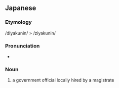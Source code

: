 ==Japanese==
{{ja-kanjitab|じ|やく|にん|yomi=on}}

===Etymology===
/diyakunin/ > /ziyakunin/

===Pronunciation===
* {{IPA|[dʑijakunin]|lang=ja}}

===Noun===
{{ja-noun|じやくにん|hhira=ぢやくにん}}

# a government official locally hired by a magistrate